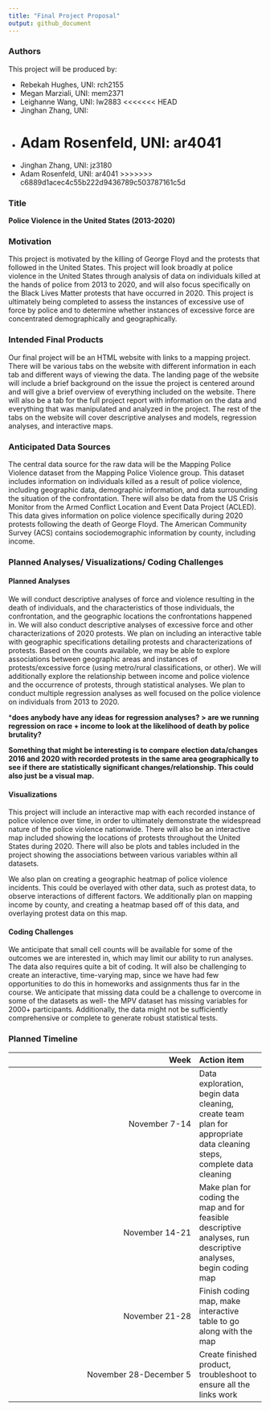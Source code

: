 ```yaml
---
title: "Final Project Proposal"
output: github_document
---
```


### Authors

This project will be produced by:

* Rebekah Hughes, UNI: rch2155
* Megan Marziali, UNI: mem2371
* Leighanne Wang, UNI: lw2883
<<<<<<< HEAD
* Jinghan Zhang, UNI:
* Adam Rosenfeld, UNI: ar4041
=======
* Jinghan Zhang, UNI: jz3180
* Adam Rosenfeld, UNI: ar4041
>>>>>>> c6889d1acec4c55b222d9436789c503787161c5d

### Title

**Police Violence in the United States (2013-2020)**

### Motivation

This project is motivated by the killing of George Floyd and the protests that followed in the United States. This project will look broadly at police violence in the United States through analysis of data on individuals killed at the hands of police from 2013 to 2020, and will also focus specifically on the Black Lives Matter protests that have occurred in 2020. This project is ultimately being completed to assess the instances of excessive use of force by police and to determine whether instances of excessive force are concentrated demographically and geographically.

### Intended Final Products

Our final project will be an HTML website with links to a mapping project. There will be various tabs on the website with different information in each tab and different ways of viewing the data. The landing page of the website will include a brief background on the issue the project is centered around and will give a brief overview of everything included on the website. There will also be a tab for the full project report with information on the data and everything that was manipulated and analyzed in the project. The rest of the tabs on the website will cover descriptive analyses and models, regression analyses, and interactive maps.

### Anticipated Data Sources

The central data source for the raw data will be the Mapping Police Violence dataset from the Mapping Police Violence group. This dataset includes information on individuals killed as a result of police violence, including geographic data, demographic information, and data surrounding the situation of the confrontation. There will also be data from the US Crisis Monitor from the Armed Conflict Location and Event Data Project (ACLED). This data gives information on police violence specifically during 2020 protests following the death of George Floyd. The American Community Survey (ACS) contains sociodemographic information by county, including income. 

### Planned Analyses/ Visualizations/ Coding Challenges

#### Planned Analyses

We will conduct descriptive analyses of force and violence resulting in the death of individuals, and the characteristics of those individuals, the confrontation, and the geographic locations the confrontations happened in. We will also conduct descriptive analyses of excessive force and other characterizations of 2020 protests. We plan on including an interactive table with geographic specifications detailing protests and characterizations of protests. Based on the counts available, we may be able to explore associations between geographic areas and instances of protests/excessive force (using metro/rural classifications, or other). We will additionally explore the relationship between income and police violence and the occurrence of protests, through statistical analyses. We plan to conduct multiple regression analyses as well focused on the police violence on individuals from 2013 to 2020.


***does anybody have any ideas for regression analyses? > are we running regression on race + income to look at the likelihood of death by police brutality?**

**Something that might be interesting is to compare election data/changes 2016 and 2020 with recorded protests in the same area geographically to see if there are statistically significant changes/relationship. This could also just be a visual map.**

#### Visualizations

This project will include an interactive map with each recorded instance of police violence over time, in order to ultimately demonstrate the widespread nature of the police violence nationwide. There will also be an interactive map included showing the locations of protests throughout the United States during 2020. There will also be plots and tables included in the project showing the associations between various variables within all datasets.

We also plan on creating a geographic heatmap of police violence incidents. This could be overlayed with other data, such as protest data, to observe interactions of different factors. We additionally plan on mapping income by county, and creating a heatmap based off of this data, and overlaying protest data on this map.

#### Coding Challenges

We anticipate that small cell counts will be available for some of the outcomes we are interested in, which may limit our ability to run analyses. The data also requires quite a bit of coding. It will also be challenging to create an interactive, time-varying map, since we have had few opportunities to do this in homeworks and assignments thus far in the course. We anticipate that missing data could be a challenge to overcome in some of the datasets as well- the MPV dataset has missing variables for 2000+ participants. Additionally, the data might not be sufficiently comprehensive or complete to generate robust statistical tests.

### Planned Timeline

| Week | Action item |
|----------------:|:-----|
| November 7-14 | Data exploration, begin data cleaning, create team plan for appropriate data cleaning steps, complete data cleaning|
| November 14-21 | Make plan for coding the map and for feasible descriptive analyses, run descriptive analyses, begin coding map| 
| November 21-28 | Finish coding map, make interactive table to go along with the map |
| November 28-December 5 | Create finished product, troubleshoot to ensure all the links work |



